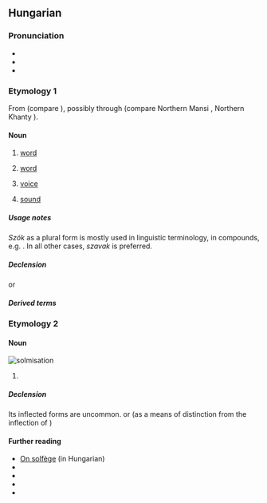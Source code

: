 {{also|sző}}
==Hungarian==

===Pronunciation===
* {{hu-IPA}}
* {{audio|hu|Hu-szó.ogg|Audio}}
* {{rhymes|hu|soː}}

===Etymology 1===
From {{der|hu|trk|-}} (compare {{cog|tr|sav}}), possibly through {{inh|hu|urj-ugr-pro|*sawɜ}} (compare Northern Mansi {{m|mns|сов}}, Northern Khanty {{m|kca|сӑв}}).

====Noun====
{{hu-noun|pl=szavak|alt=szók}}

# {{lb|hu|linguistics}} [[word]] {{gloss|smallest unit of language which has a particular meaning}}
# [[word]] {{gloss|promise; oath or guarantee}}
#: {{uxi|hu|Sosem szegjük meg a '''szavunkat'''.|We never break our '''word'''.}}
# [[voice]] {{gloss|an expressed opinion, choice, will, desire, or wish; the right or ability to make such expression or to have it considered}}
#: {{uxi|hu|[[Népszava|Nép'''szava''']]|The '''Voice''' of People|q=title of a newspaper}}
# [[sound]]
#: {{uxi|hu|muzsika'''szó'''|'''sound''' of music}}

=====Usage notes=====
''Szók'' as a plural form is mostly used in linguistic terminology, in compounds, e.g. {{m|hu|kötőszók}}. In all other cases, ''szavak'' is preferred.

=====Declension=====
{{hu-infl-nom|szava|o|-|stem2=szó}}{{hu-pos-atok|szav||ai}}
or
{{hu-infl-nom|szó|o}}{{hu-pos-tok|szó}}

=====Derived terms=====
{{der4|hu
|szavas
|szóbeli
|szócska
|szól
|szónok
}}
{{der4|hu|title=Compound words with this term at the beginning
|szóaktiválás
|szóalak
|szóalakzat
|szóalkotás
|szóállomány
|szóanyag
|szóáradat
|szóasszociáció
|szóbeszéd
|szóbokor
|szóbőség
|szóbuborék
|szócikk
|szócsalád
|szócsata
|szócsavarás
|szócséplés
|szócsoport
|szócső
|szódíj
|szóegyenlet
|szóegység
|szóelem
|szóelemzés
|szóelemző
|szóellenőrzés
|szóellenőrző
|szóelőfordulás
|szóelvonás
|szófaj
|szófecsérlés
|szófejtés
|szófejtő
|szófelismerés
|szóficam
|szófogadás
|szófogadatlan
|szófogadó
|szófordulat
|szófosás
|szófoszlány
|szóföldrajz
|szófukar
|szófűzés
|szógyök
|szógyökér
|szógyűjtemény
|szóhagyomány
|szóhalmaz
|szóhalmozás
|szóhangsúly
|szóhangulat
|szóhangzás
|szóharc
|szóhasadás
|szóhasználat
|szóhatár
|szóírás
|szóismétlés
|szójárás
|szójáték
|szójegyzék
|szójelentés
|szókapcsolat
|szókép
|szóképzés
|szóképző
|szókeresés
|szókészlet
|szókezdő
|szókimondás
|szókimondó
|szókincs
|szókölcsönzés
|szóköz
|szólánc
|szómágia
|szómagyarázat
|szómegvonás
|szómondat
|szómutató
|szóosztály
|szóösszerántás
|szóösszetétel
|szóösszevonás
|szóözön
|szópár
|szópárbaj
|szóragozás
|szórejtvény
|szórekord
|szórend
|szórész
|szórövidítés
|szórövidülés
|szósor
|szószaporítás
|szószátyár
|szószedet
|szószegés
|szószegő
|szószék
|szószemantika
|szószerkezet
|szószóló
|szótag
|szótan
|szótanítás
|szótanulás
|szótár
|szóteremtés
|szótévesztés
|szótlan
|szótő
|szótöbbség
|szótöredék
|szótörténet
|szóválasztás
|szóváltás
|szóváltozat
|szóvédjegy
|szóvég
|szóvegyülés
|szóvicc
|szóvirág
|szóvivő
}}
{{der4|hu|title=Compound words with this term at the end
|becsületszó
|betűszó
|címszó
|divatszó
|elöljárószó
|előszó
|harangszó
|határozószó
|hegedűszó
|ikerszó
|indulatszó
|jelszó
|jövevényszó
|kölcsönszó
|kötőszó
|kulcsszó
|módosítószó
|mondatszó
|mozaikszó
|muzsikaszó
|névszó
|orgonaszó
|segédszó
|simulószó
|származékszó
|tagadószó
|tájszó
|tiltószó
|tükörszó
|utószó
|vándorszó
|varázsszó
|végszó
|vezényszó
|vezérszó
|viszonyszó
|zárszó
|zeneszó
|zongoraszó
}}
{{der3|hu|title=Expressions
|állja a szavát
|szavát adja
|száz szónak is egy a vége
|szóba hoz
|szóra sem érdemes
|szóról szóra
|szó szerint
|szótári szó
|szót fogad
}}

===Etymology 2===
{{rfe|hu}}

====Noun====
[[Image:Szolmizáció.JPG|thumb|solmisation]]
{{hu-noun|k}}

# {{senseid|hu|solfege-5}} {{l|en|sol|id=solfege}} {{gloss|a syllable used in [[solfège]] to represent the fifth note of a major scale}}
#: {{cot|hu|dó|ré|mi#Hungarian-solfege-3|fá|lá|ti#Hungarian-solfege-7}}

=====Declension=====
Its inflected forms are uncommon.
{{hu-infl-nom|szó|o|esm_sg=y}}{{hu-pos-tok|szó}}
or (as a means of distinction from the inflection of {{m|hu||szó|word}})
{{hu-infl-nom|szó-|o|esm_sg=y}}{{hu-pos-tok|szó-}}<!-- esm_sg: "ezt a hangot nem fogadom el szó(-)ul"-->

====Further reading====
* [http://cotcot.hu/miez/cikk/1579 On solfège] (in Hungarian)
* {{R:Bizonfy HE 1886|aop=404}}
* {{R:HES}}
* {{R:ErtSz|1|word}}
* {{R:ErtSz|2|[music] sol}}

{{cln|hu|two-letter words|terms with multiple lemma etymologies|terms with multiple noun etymologies}}
{{topics|hu|Grammar|Music}}